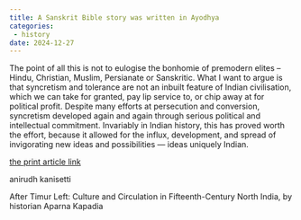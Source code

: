 ```yaml
---
title: A Sanskrit Bible story was written in Ayodhya
categories:
 - history
date: 2024-12-27
---
```


The point of all this is not to eulogise the bonhomie of premodern elites – Hindu, Christian, Muslim, Persianate or Sanskritic. What I want to argue is that syncretism and tolerance are not an inbuilt feature of Indian civilisation, which we can take for granted, pay lip service to, or chip away at for political profit. Despite many efforts at persecution and conversion, syncretism developed again and again through serious political and intellectual commitment. Invariably in Indian history, this has proved worth the effort, because it allowed for the influx, development, and spread of invigorating new ideas and possibilities — ideas uniquely Indian.

[the print article link](https://theprint.in/opinion/a-sanskrit-bible-story-was-written-in-ayodhya-the-patron-was-a-lodi-the-poet-a-kshatriya/2419202/)

anirudh kanisetti

After Timur Left: Culture and Circulation in Fifteenth-Century North India, by historian Aparna Kapadia